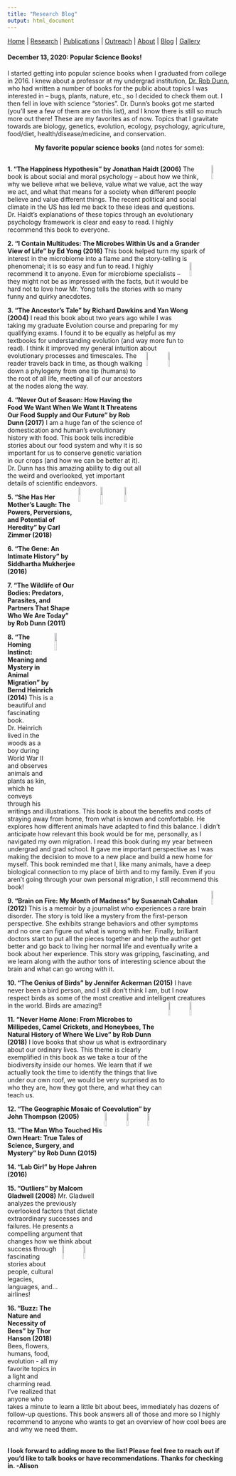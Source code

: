 ```yaml
---
title: "Research Blog"
output: html_document
---
```


[Home](index.html)  |  [Research](research.html)  |  [Publications](pubs.html)  |  [Outreach](outreach.html)  |  [About](about.html) | [Blog](blog.html) | [Gallery](gallery.html)

#### December 13, 2020: Popular Science Books! 

I started getting into popular science books when I graduated from college in 2016. I knew about a professor at my undergrad institution, [Dr. Rob Dunn](http://robdunnlab.com/people/rob-dunn/), who had written a number of books for the public about topics I was interested in – bugs, plants, nature, etc., so I decided to check them out. I then fell in love with science "stories".  Dr. Dunn's books got me started (you'll see a few of them are on this list), and I know there is still so much more out there! These are my favorites as of now. Topics that I gravitate towards are biology, genetics, evolution, ecology, psychology, agriculture, food/diet, health/disease/medicine, and conservation.</br>

<center> **My favorite popular science books** (and notes for some): </center> <br>
<img src="images/THH.PNG" width="9%" ALIGN="right"/>
**1. “The Happiness Hypothesis” by Jonathan Haidt (2006)** The book is about social and moral psychology -- about how we think, why we believe what we believe, value what we value, act the way we act, and what that means for a society when different people believe and value different things. The recent political and social climate in the US has led me back to these ideas and questions. Dr. Haidt’s explanations of these topics through an evolutionary psychology framework is clear and easy to read. I highly recommend this book to everyone. 

**2.	“I Contain Multitudes: The Microbes Within Us and a Grander View of Life” by Ed Yong (2016)**
This book helped turn my spark of interest in the microbiome into a flame and the story-telling is phenomenal; it is so easy and fun to read. <img src="images/ICM.PNG" width="9%" ALIGN="right"/> I highly recommend it to anyone. Even for microbiome specialists – they might not be as impressed with the facts, but it would be hard not to love how Mr. Yong tells the stories with so many funny and quirky anecdotes. 

**3.	“The Ancestor’s Tale” by Richard Dawkins and Yan Wong (2004)**
I read this book about two years ago while I was taking my graduate Evolution course and preparing for my qualifying exams. I found it to be equally as helpful as my textbooks for understanding evolution (and way more fun to read). I think it improved my general intuition about evolutionary processes and timescales. <img src="images/NOOS.PNG" width="9.25%" ALIGN="right"/><img src="images/TAT.PNG" width="9%" ALIGN="right"/> The reader travels back in time, as though walking down a phylogeny from one tip (humans) to the root of all life, meeting all of our ancestors at the nodes along the way. 

**4.	“Never Out of Season: How Having the Food We Want When We Want It Threatens Our Food Supply and Our Future” by Rob Dunn (2017)**
I am a huge fan of the science of domestication and human’s evolutionary history with food. This book tells incredible stories about our food system and why it is so important for us to conserve genetic variation in our crops (and how we can be better at it). Dr. Dunn has this amazing ability to dig out all the weird and overlooked, yet important details of scientific endeavors. <br>
<img src="images/TWOOB.PNG" width="9.25%" ALIGN="right"/><img src="images/TG.PNG" width="10%" ALIGN="right"/><img src="images/SHHML.PNG" width="9.25%" ALIGN="right"/>

**5.	“She Has Her Mother’s Laugh: The Powers, Perversions, and Potential of Heredity” by Carl Zimmer (2018) **

**6.	“The Gene: An Intimate History” by Siddhartha Mukherjee (2016)**

**7.	“The Wildlife of Our Bodies: Predators, Parasites, and Partners That Shape Who We Are Today” by Rob Dunn (2011)**

<img src="images/THI.PNG" width="10%" ALIGN="right"/>
**8.	“The Homing Instinct: Meaning and Mystery in Animal Migration” by Bernd Heinrich (2014)**
This is a beautiful and fascinating book. Dr. Heinrich lived in the woods as a boy during World War II and observes animals and plants as kin, which he conveys through his writings and illustrations. This book is about the benefits and costs of straying away from home, from what is known and comfortable. He explores how different animals have adapted to find this balance. I didn’t anticipate how relevant this book would be for me, personally, as I navigated my own migration. I read this book during my year between undergrad and grad school. It gave me important perspective as I was making the decision to move to a new place and build a new home for myself. This book reminded me that I, like many animals, have a deep biological connection to my place of birth and to my family. Even if you aren’t going through your own personal migration, I still recommend this book! <br>
<img src="images/BOF.PNG" width="9%" ALIGN="right"/>

**9.	“Brain on Fire: My Month of Madness” by Susannah Cahalan (2012) **
This is a memoir by a journalist who experiences a rare brain disorder. The story is told like a mystery from the first-person perspective. She exhibits strange behaviors and other symptoms and no one can figure out what is wrong with her. Finally, brilliant doctors start to put all the pieces together and help the author get better and go back to living her normal life and eventually write a book about her experience. This story was gripping, fascinating, and we learn along with the author tons of interesting science about the brain and what can go wrong with it. 

**10.	“The Genius of Birds” by Jennifer Ackerman (2015)**
I have never been a bird person, and I still don’t think I am, but I now respect birds as some of the most creative and intelligent creatures in the world.  Birds are amazing!! <img src="images/NHA.PNG" width="9%" ALIGN="right"/> <img src="images/GOB.PNG" width="9%" ALIGN="right"/>

**11.	“Never Home Alone: From Microbes to Millipedes, Camel Crickets, and Honeybees, The Natural History of Where We Live” by Rob Dunn (2018)**
I love books that show us what is extraordinary about our ordinary lives. This theme is clearly exemplified in this book as we take a tour of the biodiversity inside our homes. We learn that if we actually took the time to identify the things that live under our own roof, we would be very surprised as to who they are, how they got there, and what they can teach us. 

**12.	 “The Geographic Mosaic of Coevolution” by John Thompson (2005)**
<img src="images/LG.PNG" width="8.75%" ALIGN="right"/><img src="images/MWTHOH.PNG" width="8.75%" ALIGN="right"/><img src="images/GMOC.PNG" width="9%" ALIGN="right"/>

**13.	“The Man Who Touched His Own Heart: True Tales of Science, Surgery, and Mystery” by Rob Dunn (2015)**

**14.	“Lab Girl” by Hope Jahren (2016)**

**15.	“Outliers” by Malcom Gladwell (2008)**
Mr. Gladwell analyzes the previously overlooked factors that dictate extraordinary successes and failures. He presents a compelling argument that changes how we think about <img src="images/Buzz.PNG" width="9%" ALIGN="right"/> <img src="images/O_MG.PNG" width="9%" ALIGN="right"/> success through fascinating stories about people, cultural legacies, languages, and... airlines!

**16. "Buzz: The Nature and Necessity of Bees" by Thor Hanson (2018)**
Bees, flowers, humans, food, evolution - all my favorite topics in a light and charming read. I've realized that anyone who takes a minute to learn a little bit about bees, immediately has dozens of follow-up questions. This book answers all of those and more so I highly recommend to anyone who wants to get an overview of how cool bees are and why we need them. 


</br>
**I look forward to adding more to the list! Please feel free to reach out if you'd like to talk books or have recommendations. Thanks for checking in. -Alison**

